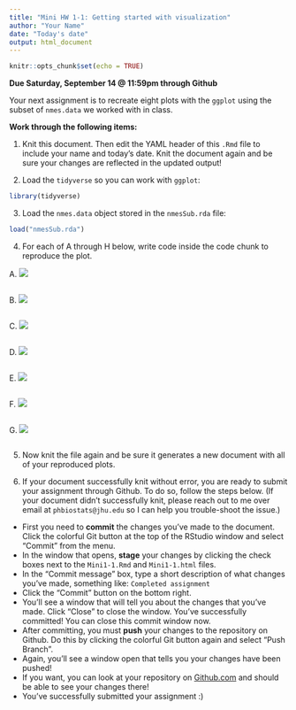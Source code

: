 ```yaml
---
title: "Mini HW 1-1: Getting started with visualization"
author: "Your Name"
date: "Today's date"
output: html_document
---
```


```r
knitr::opts_chunk$set(echo = TRUE)
```

**Due Saturday, September 14 @ 11:59pm through Github**

Your next assignment is to recreate eight plots with the `ggplot` using the subset of `nmes.data` we worked with in class.

**Work through the following items:**

(1) Knit this document.  Then edit the YAML header of this `.Rmd` file to include your name and today's date.  Knit the document again and be sure your changes are reflected in the updated output!

(2) Load the `tidyverse` so you can work with `ggplot`:
```r
library(tidyverse)
```

(3) Load the `nmes.data` object stored in the `nmesSub.rda` file:
```r
load("nmesSub.rda")
```

(4) For each of A through H below, write code inside the code chunk to reproduce the plot.

A. ![](PlotA.png) 
```r

```

B. ![](PlotB.png) 
```r

```

C. ![](PlotC.png) 
```r

```

D. ![](PlotD.png) 
```r

```

E. ![](PlotE.png) 
```r

```

F. ![](PlotF.png) 
```r

```


G. ![](PlotG.png) 
```r

```


5. Now knit the file again and be sure it generates a new document with all of your reproduced plots.

6. If your document successfully knit without error, you are ready to submit your assignment through Github.  To do so, follow the steps below.  (If your document didn't successfully knit, please reach out to me over email at `phbiostats@jhu.edu` so I can help you trouble-shoot the issue.)

* First you need to **commit** the changes you've made to the document.  Click the colorful Git button at the top of the RStudio window and select "Commit" from the menu.
* In the window that opens, **stage** your changes by clicking the check boxes next to the `Mini1-1.Rmd` and `Mini1-1.html` files.
* In the "Commit message" box, type a short description of what changes you've made, something like: `Completed assignment`
* Click the "Commit" button on the bottom right.
* You'll see a window that will tell you about the changes that you've made.  Click "Close" to close the window.  You've successfully committed! You can close this commit window now.
* After committing, you must **push** your changes to the repository on Github.  Do this by clicking the colorful Git button again and select "Push Branch".  
* Again, you'll see a window open that tells you your changes have been pushed!
* If you want, you can look at your repository on [Github.com](https://github.com/) and should be able to see your changes there!  
* You've successfully submitted your assignment :)


